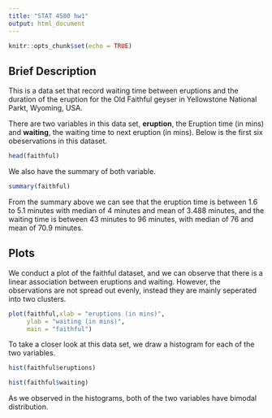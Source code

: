 ```yaml
---
title: "STAT 4580 hw1"
output: html_document
---
```


```r
knitr::opts_chunk$set(echo = TRUE)
```

## Brief Description

This is a data set that record waiting time between eruptions and the duration of the eruption for the Old Faithful geyser in Yellowstone National Parkt, Wyoming, USA.

There are two variables in this data set, **eruption**, the Eruption time (in mins) and **waiting**, the waiting time to next eruption (in mins). Below is the first six obeservations in this dataset.
```r
head(faithful)
```
We also have the summary of both variable.
```r
summary(faithful)
```
From the summary above we can see that the eruption time is between 1.6 to 5.1 minutes with median of 4 minutes and mean of 3.488 minutes, and the waiting time is between 43 minutes to 96 minutes, with median of 76 and mean of 70.9 minutes.

## Plots
We conduct a plot of the faithful dataset, and we can observe that there is a linear association between eruptions and waiting. However, the observations are not spread out evenly, instead they are mainly seperated into two clusters.

```r
plot(faithful,xlab = "eruptions (in mins)",
     ylab = "waiting (in mins)",
     main = "faithful")
```

To take a closer look at this data set, we draw a histogram for each of the two variables. 
```r
hist(faithful$eruptions)
```
```r
hist(faithful$waiting)
```

As we observed in the histograms, both of the two variables have bimodal distribution.